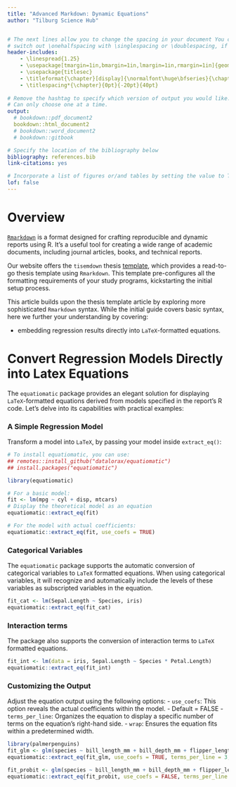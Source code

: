 ```yaml
---
title: "Advanced Markdown: Dynamic Equations"
author: "Tilburg Science Hub"


# The next lines allow you to change the spacing in your document You can 
# switch out \onehalfspacing with \singlespacing or \doublespacing, if desired.
header-includes:
    - \linespread{1.25}
    - \usepackage[tmargin=1in,bmargin=1in,lmargin=1in,rmargin=1in]{geometry}
    - \usepackage{titlesec}
    - \titleformat{\chapter}[display]{\normalfont\huge\bfseries}{\chaptertitlename\ \thechapter}{16pt}{\Large}
    - \titlespacing*{\chapter}{0pt}{-20pt}{40pt}
    
# Remove the hashtag to specify which version of output you would like.
# Can only choose one at a time.
output: 
  # bookdown::pdf_document2
  bookdown::html_document2
  # bookdown::word_document2
  # bookdown::gitbook

# Specify the location of the bibliography below
bibliography: references.bib
link-citations: yes

# Incorporate a list of figures or/and tables by setting the value to TRUE.
lof: false
---
```


\begin{equation} 
\operatorname{Sepal.Length} = \alpha + \beta_{1}(\operatorname{Species}_{\operatorname{versicolor}}) + \beta_{2}(\operatorname{Species}_{\operatorname{virginica}}) + \epsilon
  (\#eq:regression-1)
\end{equation} 



# Overview {-} 
<!-- The {.unnumbered} option here means that the overview will be 
"Chapter 0." You can also use {-} for no numbers on chapters.
-->

[`Rmarkdown`](https://rmarkdown.rstudio.com/) is a format designed for crafting reproducible and dynamic reports using R. It's a useful tool for creating a wide range of academic documents, including journal articles, books, and technical reports. 

Our website offers the `tisemdown` thesis [template](https://tilburgsciencehub.com/topics/research-skills/templates-dynamic-content/templates/bookdown-theses/), which provides a read-to-go thesis template using `Rmarkdown`. This template pre-configures all the formatting requirements of your study programs, kickstarting the initial setup process. 

This article builds upon the thesis template article by exploring more sophisticated `Rmarkdown` syntax. While the initial guide covers basic syntax, here we further your understanding by covering:

- embedding regression results directly into `LaTeX`-formatted equations.

# Convert Regression Models Directly into Latex Equations

The `equatiomatic` package provides an elegant solution for displaying `LaTeX`-formatted equations derived from models specified in the report's R code. Let's delve into its capabilities with practical examples:

### A Simple Regression Model {-}
Transform a model into `LaTeX`, by passing your model inside `extract_eq()`:

```r
# To install equatiomatic, you can use: 
## remotes::install_github("datalorax/equatiomatic")
## install.packages("equatiomatic")

library(equatiomatic)

# For a basic model:
fit <- lm(mpg ~ cyl + disp, mtcars)
# Display the theoretical model as an equation
equatiomatic::extract_eq(fit)

# For the model with actual coefficients:
equatiomatic::extract_eq(fit, use_coefs = TRUE)
```

### Categorical Variables {-}

The `equatiomatic` package supports the automatic conversion of categorical variables to `LaTeX` formatted equations. When using categorical variables, it will recognize and automatically include the levels of these variables as subscripted variables in the equation.

```r
fit_cat <- lm(Sepal.Length ~ Species, iris)
equatiomatic::extract_eq(fit_cat)
```

### Interaction terms {-}

The package also supports the conversion of interaction terms to `LaTeX` formatted equations.

```r
fit_int <- lm(data = iris, Sepal.Length ~ Species * Petal.Length)
equatiomatic::extract_eq(fit_int)
```

### Customizing the Output {-}

Adjust the equation output using the following options: 
- `use_coefs`: This option reveals the actual coefficients within the model. 
  - Default = FALSE
- `terms_per_line`: Organizes the equation to display a specific number of terms on the equation's right-hand side. 
- `wrap`: Ensures the equation fits within a predetermined width.

```r
library(palmerpenguins)
fit_glm <- glm(species ~ bill_length_mm + bill_depth_mm + flipper_length_mm, data = penguins, family = binomial)
equatiomatic::extract_eq(fit_glm, use_coefs = TRUE, terms_per_line = 3, wrap = 80)

fit_probit <- glm(species ~ bill_length_mm + bill_depth_mm + flipper_length_mm, data = penguins, family = binomial(link = "probit"))
equatiomatic::extract_eq(fit_probit, use_coefs = FALSE, terms_per_line = 2, wrap = 40)
```
